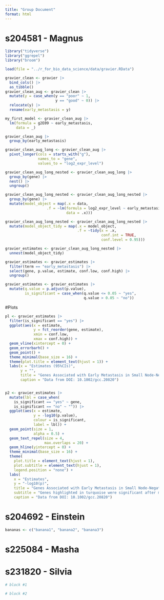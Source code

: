 ```yaml
---
title: "Group Document"
format: html
---
```


# s204581 - Magnus

```r
library("tidyverse")
library("ggrepel")
library("broom")
```

```r
load(file = "../r_for_bio_data_science/data/gravier.RData")
```
```r
gravier_clean <- gravier |>
  bind_cols() |>
  as_tibble()
gravier_clean_aug <- gravier_clean |>
  mutate(y = case_when(y == "poor" ~ 1,
                       y == "good" ~ 0)) |> 
  relocate(y) |> 
  rename(early_metastasis = y)

my_first_model <- gravier_clean_aug |> 
  lm(formula = g2E09 ~ early_metastasis,
     data = _)

gravier_clean_aug |>
  group_by(early_metastasis)

gravier_clean_aug_long <- gravier_clean_aug |>
  pivot_longer(cols = starts_with("g"),
               names_to = "gene",
               values_to = "log2_expr_level")

gravier_clean_aug_long_nested <- gravier_clean_aug_long |>
  group_by(gene) |>
  nest() |> 
  ungroup()

gravier_clean_aug_long_nested <- gravier_clean_aug_long_nested |> 
  group_by(gene) |> 
  mutate(model_object = map(.x = data,
                   .f = ~lm(formula = log2_expr_level ~ early_metastasis,
                            data = .x)))

gravier_clean_aug_long_nested <- gravier_clean_aug_long_nested |> 
  mutate(model_object_tidy = map(.x = model_object,
                                 .f = ~tidy(x = .x,
                                            conf.int = TRUE,
                                            conf.level = 0.95)))

gravier_estimates <- gravier_clean_aug_long_nested |>
  unnest(model_object_tidy)

gravier_estimates <- gravier_estimates |> 
  filter(term == "early_metastasis") |> 
  select(gene, p.value, estimate, conf.low, conf.high) |> 
  ungroup()

gravier_estimates <- gravier_estimates |>
  mutate(q.value = p.adjust(p.value),
         is_significant = case_when(q.value <= 0.05 ~ "yes",
                                    q.value > 0.05 ~ "no"))
```
#Plots
```r
pl <- gravier_estimates |> 
  filter(is_significant == "yes") |> 
  ggplot(aes(x = estimate,
             y = fct_reorder(gene, estimate),
             xmin = conf.low,
             xmax = conf.high)) +
  geom_vline(xintercept = 0) +
  geom_errorbarh() +
  geom_point() +
  theme_minimal(base_size = 16) +
  theme(plot.title = element_text(hjust = 1)) +
  labs(x = "Estimates (95%CIs)",
       y = "",
       title = "Genes Associated with Early Metastasis in Small Node-Negative Breast Carcinoma",
       caption = "Data from DOI: 10.1002/gcc.20820")


p2 <- gravier_estimates |>
  mutate(lbl = case_when(
    is_significant == "yes" ~ gene,
    is_significant == "no" ~ "")) |> 
  ggplot(aes(x = estimate,
             y = -log10(p.value),
             colour = is_significant,
             label = lbl)) +
  geom_point(size = 1,
             alpha = 0.5) +
  geom_text_repel(size = 4,
                  max.overlaps = 20) +
  geom_hline(yintercept = 0) +
  theme_minimal(base_size = 16) +
  theme(
    plot.title = element_text(hjust = 1),
    plot.subtitle = element_text(hjust = 1),
    legend.position = "none") +
  labs(
    x = "Estimates",
    y = "-log10(p)",
    title = "Genes Associated with Early Metastasis in Small Node-Negative Breast Carcinoma",
    subtitle = "Genes highlighted in turquoise were significant after multiple testing correction",
    caption = "Data from DOI: 10.1002/gcc.20820")
```



# s204692 - Einstein

```r
bananas <- c("banana1", "banana2", "banana3")
```

# s225084 - Masha
# s231820 - Silvia

```r
# block #1
```

```r
# block #2
```

